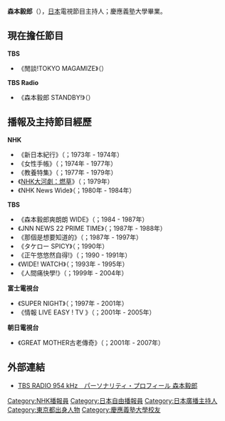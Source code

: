 {{Infobox announcer
| name                = 森本毅郎
| image               = 
| original_text       = {{lang|ja|森本 毅郎}}
| original_spelling   = {{lang|ja|もりもと たけろう}}
| sex                 = 男
| abbreviated_name    = {{lang|ja|タケロー}}
| born                = {{Birth date and age|1939|9|18}}
| dead                = 
| locality            = {{flagicon|JPN}} 日本
| education           = {{flagicon|JPN}} [[慶應義塾大學|慶應義塾大學]]文學部英文學系畢業
| employment_histary  = 
| employment_main     = 
| homepage            = 
| footnotes           =
| width               = 320px
}}
'''森本毅郎'''（{{bd|1939年|9月18日}}），[[日本|日本]]電視節目主持人；慶應義塾大學畢業。
== 現在擔任節目 ==
'''TBS'''
* 《閒談!TOKYO MAGAMIZE》（{{lang|ja|噂の!東京マガジン}}）

'''TBS Radio'''
* 《森本毅郎 STANDBY!》（{{lang|ja|森本毅郎・スタンバイ! }}）
== 播報及主持節目經歷 ==
'''NHK'''
* 《新日本紀行》（{{lang|ja|新日本紀行}}；1973年 - 1974年）
* 《女性手帳》（{{lang|ja|女性手帳}}；1974年 - 1977年）
* 《教養特集》（{{lang|ja|教養特集}}；1977年 - 1979年）
* 《[[NHK大河劇|NHK大河劇：燃草]]》（{{lang|ja|大河ドラマ『草燃える』}}；1979年）　
* 《NHK News Wide》（{{lang|ja|NHKニュースワイド}}；1980年 - 1984年）

'''TBS'''
* 《森本毅郎爽朗朗 WIDE》（{{lang|ja|森本毅郎さわやかワイド}}；1984 - 1987年）
* 《JNN NEWS 22 PRIME TIME》（{{lang|ja|JNNニュース22プライムタイム}}；1987年 - 1988年）
* 《那個是想要知道的》（{{lang|ja|そこが知りたい}}；1987年 - 1997年）
* 《タケロー SPICY》（{{lang|ja|ぴりっとタケロー}}；1990年）
* 《正午悠悠然自得!》（{{lang|ja|悠々!お昼です}}；1990 - 1991年）
* 《WIDE! WATCH》（{{lang|ja|わいど!ウオッチャー}}；1993年 - 1995年）
* 《人間痛快學!》（{{lang|ja|スパスパ人間学 ! }}；1999年 - 2004年）

'''富士電視台'''
* 《SUPER NIGHT》（{{lang|ja|スーパーナイト}}；1997年 - 2001年）
* 《情報 LIVE EASY ! TV 》（{{lang|ja|情報ライブEZ!TV}}；2001年 - 2005年）

'''朝日電視台'''
* 《GREAT MOTHER古老傳奇》（{{lang|ja|グレートマザー物語}}；2001年 - 2007年）

== 外部連結 ==
* [http://www.tbs.co.jp/radio/profile/morimoto_takero.html TBS RADIO 954 kHz　パーソナリティ・プロフィール 森本毅郎] {{Wayback|url=http://www.tbs.co.jp/radio/profile/morimoto_takero.html |date=20120126135916 }}

{{DEFAULTSORT:Morimoto Takerou}}
[[Category:NHK播報員|Category:NHK播報員]]
[[Category:日本自由播報員|Category:日本自由播報員]]
[[Category:日本廣播主持人|Category:日本廣播主持人]]
[[Category:東京都出身人物|Category:東京都出身人物]]
[[Category:慶應義塾大學校友|Category:慶應義塾大學校友]]